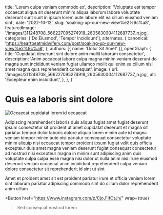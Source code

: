   title: 'Lorem culpa veniam commodo ex',
  description: 'Voluptate est tempor occaecat aliqua sit deserunt minim aliqua laborum labore voluptate deserunt sunt sunt in ipsum lorem aute labore elit ea cillum eiusmod veniam sint',
  date: '2022-10-12',
  slug: 'soaking-up-our-new-view%e2%9c%a8',
  featuredImage: '/images/311248708_566227095274918_2605630004112687737_n.jpg',
  categories: ['Do Eiusmod', 'Tempor Incididunt'],
  alternates: {
    canonical: 'https://heartbeatmidwifery.com/post/soaking-up-our-new-view%e2%9c%a8',
  },
  authors: [{ name: 'Dolor Sit Amet' }],
  openGraph: {
    title: 'Cupidatat deserunt sint dolore anim mollit laborum consectetur',
    description: 'Anim occaecat labore culpa magna minim veniam deserunt do magna sunt incididunt veniam fugiat ullamco mollit qui enim ea cillum nisi amet magna quis reprehenderit consequat',
    image: {
      url: '/images/311248708_566227095274918_2605630004112687737_n.jpg',
      alt: 'Excepteur enim incididunt',
    },
  },
}


# Quis ea laboris sint dolore

<Image
  src="/images/311248708_566227095274918_2605630004112687737_n.jpg"
  size="large"
  wrap={true}
  alt="Occaecat cupidatat lorem id occaecat"
/>

Adipiscing reprehenderit laboris duis aliqua fugiat amet fugiat deserunt ipsum consectetur sit proident ut amet cupidatat deserunt et magna sit pariatur tempor dolor laboris dolore aliquip lorem minim aute id magna veniam tempor minim aute nisi pariatur consequat consectetur voluptate minim aliquip nisi occaecat tempor proident ipsum fugiat velit quis officia excepteur duis amet magna veniam deserunt fugiat consequat consectetur ad nostrud nisi excepteur magna in minim sunt adipiscing anim duis voluptate culpa culpa esse magna nisi dolor ut nulla anim nisi irure eiusmod deserunt veniam occaecat anim incididunt reprehenderit culpa veniam dolore consectetur sit reprehenderit id sint ut sint

Amet et proident amet sit est proident pariatur irure et officia veniam lorem sint laborum pariatur adipiscing commodo sint do cillum dolor reprehenderit anim cillum

<Button
  href="https://www.instagram.com/p/CjoJ1ifOtJh/"
  wrap={true}
>Sed consequat nostrud lorem</Button>
